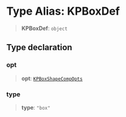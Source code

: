 # Type Alias: KPBoxDef

> **KPBoxDef**: `object`

## Type declaration

### opt

> **opt**: [`KPBoxShapeCompOpts`](/api/interfaces/KPBoxShapeCompOpts)

### type

> **type**: `"box"`

